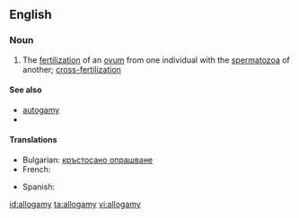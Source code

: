 ==English==

===Noun===
{{en-noun|-}}

# {{biology}} The [[fertilization]] of an [[ovum]] from one individual with the [[spermatozoa]] of another; [[cross-fertilization]]

====See also====
* [[autogamy]]
*{{pedia}}

====Translations====
{{trans-top|fertilization}}
* Bulgarian: [[кръстосано опрашване]]
* French: {{t-|fr|allogamie}}
{{trans-mid}}
* Spanish: {{t|es|alogamia|f}}
{{trans-bottom}}

[[id:allogamy]]
[[ta:allogamy]]
[[vi:allogamy]]